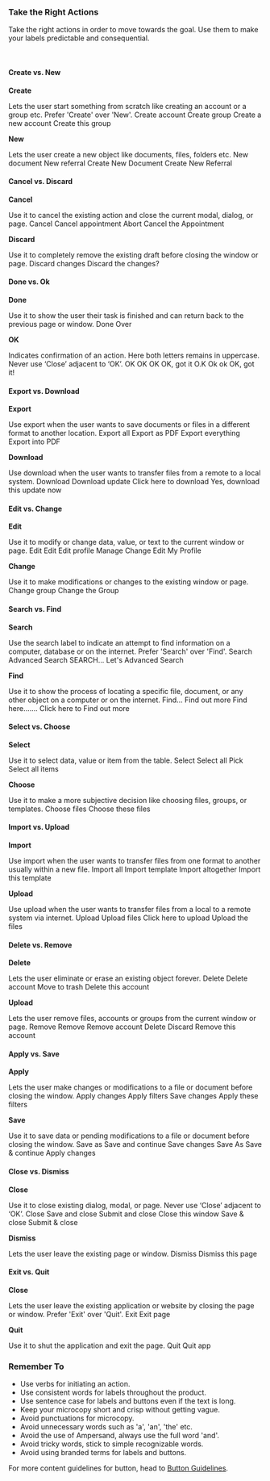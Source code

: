### Take the Right Actions
Take the right actions in order to move towards the goal. Use them to make your labels predictable and consequential.

<br/>

#### Create vs. New
**Create**

Lets the user start something from scratch like creating an account or a group etc. Prefer 'Create' over 'New'.
<Rules>
  <DOs>
    <InlineMessage>
      <IconWrapper>Create account</IconWrapper>
    </InlineMessage>
    <InlineMessage>
      <IconWrapper>Create group</IconWrapper>
    </InlineMessage>
  </DOs>
  <DONTs>
    <InlineMessage>
      <IconWrapper iconType='error'>
        Create a new account
      </IconWrapper>
    </InlineMessage>
    <InlineMessage>
      <IconWrapper iconType='error'>
        Create this group
      </IconWrapper>
    </InlineMessage>
  </DONTs>
</Rules>

**New**

Lets the user create a new object like documents, files, folders etc.
<Rules>
  <DOs>
    <InlineMessage>
      <IconWrapper>New document</IconWrapper>
    </InlineMessage>
    <InlineMessage>
      <IconWrapper>New referral</IconWrapper>
    </InlineMessage>
  </DOs>
  <DONTs>
    <InlineMessage>
      <IconWrapper iconType='error'>
        Create New Document
      </IconWrapper>
    </InlineMessage>
    <InlineMessage>
      <IconWrapper iconType='error'>
        Create New Referral
      </IconWrapper>
    </InlineMessage>
  </DONTs>
</Rules>

#### Cancel vs. Discard
**Cancel**

Use it to cancel the existing action and close the current modal, dialog, or page. 
<Rules>
  <DOs>
    <InlineMessage>
      <IconWrapper>Cancel</IconWrapper>
    </InlineMessage>
    <InlineMessage>
      <IconWrapper>Cancel appointment</IconWrapper>
    </InlineMessage>
  </DOs>
  <DONTs>
    <InlineMessage>
      <IconWrapper iconType='error'>
        Abort
      </IconWrapper>
    </InlineMessage>
    <InlineMessage>
      <IconWrapper iconType='error'>
        Cancel the Appointment
      </IconWrapper>
    </InlineMessage>
  </DONTs>
</Rules>

**Discard**

Use it to completely remove the existing draft before closing the window or page.
<Rules>
  <DOs>
    <InlineMessage>
      <IconWrapper>Discard changes</IconWrapper>
    </InlineMessage>
  </DOs>
  <DONTs>
    <InlineMessage>
      <IconWrapper iconType='error'>
        Discard the changes?
      </IconWrapper>
    </InlineMessage>
  </DONTs>
</Rules>

#### Done vs. Ok
**Done**

Use it to show the user their task is finished and can return back to the previous page or window.
<Rules>
  <DOs>
    <InlineMessage>
      <IconWrapper>Done</IconWrapper>
    </InlineMessage>
  </DOs>
  <DONTs>
    <InlineMessage>
      <IconWrapper iconType='error'>
        Over
      </IconWrapper>
    </InlineMessage>
  </DONTs>
</Rules>

**OK**

Indicates confirmation of an action. Here both letters remains in uppercase. Never use ‘Close’ adjacent to ‘OK’.
<Rules>
  <DOs>
    <InlineMessage>
      <IconWrapper>OK</IconWrapper>
    </InlineMessage>
    <InlineMessage>
      <IconWrapper>OK</IconWrapper>
    </InlineMessage>
    <InlineMessage>
      <IconWrapper>OK</IconWrapper>
    </InlineMessage>
    <InlineMessage>
      <IconWrapper>OK, got it</IconWrapper>
    </InlineMessage>
  </DOs>
  <DONTs>
    <InlineMessage>
      <IconWrapper iconType='error'>
        O.K
      </IconWrapper>
    </InlineMessage>
    <InlineMessage>
      <IconWrapper iconType='error'>
        Ok
      </IconWrapper>
    </InlineMessage>
    <InlineMessage>
      <IconWrapper iconType='error'>
        ok
      </IconWrapper>
    </InlineMessage>
    <InlineMessage>
      <IconWrapper iconType='error'>
        OK, got it!
      </IconWrapper>
    </InlineMessage>
  </DONTs>
</Rules>

#### Export vs. Download
**Export**

Use export when the user wants to save documents or files in a different format to another location.
<Rules>
  <DOs>
    <InlineMessage>
      <IconWrapper>Export all</IconWrapper>
    </InlineMessage>
    <InlineMessage>
      <IconWrapper>Export as PDF</IconWrapper>
    </InlineMessage>
  </DOs>
  <DONTs>
    <InlineMessage>
      <IconWrapper iconType='error'>
        Export everything
      </IconWrapper>
    </InlineMessage>
    <InlineMessage>
      <IconWrapper iconType='error'>
        Export into PDF
      </IconWrapper>
    </InlineMessage>
  </DONTs>
</Rules>

**Download**

Use download when the user wants to transfer files from a remote to a local system.
<Rules>
  <DOs>
    <InlineMessage>
      <IconWrapper>Download</IconWrapper>
    </InlineMessage>
    <InlineMessage>
      <IconWrapper>Download update</IconWrapper>
    </InlineMessage>
  </DOs>
  <DONTs>
    <InlineMessage>
      <IconWrapper iconType='error'>
        Click here to download
      </IconWrapper>
    </InlineMessage>
    <InlineMessage>
      <IconWrapper iconType='error'>
        Yes, download this update now
      </IconWrapper>
    </InlineMessage>
  </DONTs>
</Rules>

#### Edit vs. Change
**Edit**

Use it to modify or change data, value, or text to the current window or page.
<Rules>
  <DOs>
    <InlineMessage>
      <IconWrapper>Edit</IconWrapper>
    </InlineMessage>
    <InlineMessage>
      <IconWrapper>Edit</IconWrapper>
    </InlineMessage>
    <InlineMessage>
      <IconWrapper>Edit profile</IconWrapper>
    </InlineMessage>
  </DOs>
  <DONTs>
    <InlineMessage>
      <IconWrapper iconType='error'>
        Manage
      </IconWrapper>
    </InlineMessage>
    <InlineMessage>
      <IconWrapper iconType='error'>
        Change
      </IconWrapper>
    </InlineMessage>
    <InlineMessage>
      <IconWrapper iconType='error'>
        Edit My Profile
      </IconWrapper>
    </InlineMessage>
  </DONTs>
</Rules>

**Change**

Use it to make modifications or changes to the existing window or page.
<Rules>
  <DOs>
    <InlineMessage>
      <IconWrapper>Change group</IconWrapper>
    </InlineMessage>
  </DOs>
  <DONTs>
    <InlineMessage>
      <IconWrapper iconType='error'>
        Change the Group
      </IconWrapper>
    </InlineMessage>
  </DONTs>
</Rules>

#### Search vs. Find
**Search**

Use the search label to indicate an attempt to find information on a computer, database or on the internet. Prefer 'Search' over 'Find'.
<Rules>
  <DOs>
    <InlineMessage>
      <IconWrapper>Search</IconWrapper>
    </InlineMessage>
    <InlineMessage>
      <IconWrapper>Advanced Search</IconWrapper>
    </InlineMessage>
  </DOs>
  <DONTs>
    <InlineMessage>
      <IconWrapper iconType='error'>
        SEARCH...
      </IconWrapper>
    </InlineMessage>
    <InlineMessage>
      <IconWrapper iconType='error'>
        Let's Advanced Search
      </IconWrapper>
    </InlineMessage>
  </DONTs>
</Rules>

**Find**

Use it to show the process of locating a specific file, document, or any other object on a computer or on the internet.
<Rules>
  <DOs>
    <InlineMessage>
      <IconWrapper>Find...</IconWrapper>
    </InlineMessage>
    <InlineMessage>
      <IconWrapper>Find out more</IconWrapper>
    </InlineMessage>
  </DOs>
  <DONTs>
    <InlineMessage>
      <IconWrapper iconType='error'>
        Find here.......
      </IconWrapper>
    </InlineMessage>
    <InlineMessage>
      <IconWrapper iconType='error'>
        Click here to Find out more
      </IconWrapper>
    </InlineMessage>
  </DONTs>
</Rules>

#### Select vs. Choose
**Select**

Use it to select data, value or item from the table.
<Rules>
  <DOs>
    <InlineMessage>
      <IconWrapper>Select</IconWrapper>
    </InlineMessage>
    <InlineMessage>
      <IconWrapper>Select all</IconWrapper>
    </InlineMessage>
  </DOs>
  <DONTs>
    <InlineMessage>
      <IconWrapper iconType='error'>
        Pick
      </IconWrapper>
    </InlineMessage>
    <InlineMessage>
      <IconWrapper iconType='error'>
        Select all items
      </IconWrapper>
    </InlineMessage>
  </DONTs>
</Rules>

**Choose**

Use it to make a more subjective decision like choosing files, groups, or templates.
<Rules>
  <DOs>
    <InlineMessage>
      <IconWrapper>Choose files</IconWrapper>
    </InlineMessage>
  </DOs>
  <DONTs>
    <InlineMessage>
      <IconWrapper iconType='error'>
        Choose these files
      </IconWrapper>
    </InlineMessage>
  </DONTs>
</Rules>

#### Import vs. Upload
**Import**

Use import when the user wants to transfer files from one format to another usually within a new file. 
<Rules>
  <DOs>
    <InlineMessage>
      <IconWrapper>Import all</IconWrapper>
    </InlineMessage>
    <InlineMessage>
      <IconWrapper>Import template</IconWrapper>
    </InlineMessage>
  </DOs>
  <DONTs>
    <InlineMessage>
      <IconWrapper iconType='error'>
        Import altogether
      </IconWrapper>
    </InlineMessage>
    <InlineMessage>
      <IconWrapper iconType='error'>
        Import this template
      </IconWrapper>
    </InlineMessage>
  </DONTs>
</Rules>

**Upload**

Use upload when the user wants to transfer files from a local to a remote system via internet.
<Rules>
  <DOs>
    <InlineMessage>
      <IconWrapper>Upload</IconWrapper>
    </InlineMessage>
    <InlineMessage>
      <IconWrapper>Upload files</IconWrapper>
    </InlineMessage>
  </DOs>
  <DONTs>
    <InlineMessage>
      <IconWrapper iconType='error'>
        Click here to upload
      </IconWrapper>
    </InlineMessage>
    <InlineMessage>
      <IconWrapper iconType='error'>
        Upload the files
      </IconWrapper>
    </InlineMessage>
  </DONTs>
</Rules>

#### Delete vs. Remove
**Delete**

Lets the user eliminate or erase an existing object forever.
<Rules>
  <DOs>
    <InlineMessage>
      <IconWrapper>Delete</IconWrapper>
    </InlineMessage>
    <InlineMessage>
      <IconWrapper>Delete account</IconWrapper>
    </InlineMessage>
  </DOs>
  <DONTs>
    <InlineMessage>
      <IconWrapper iconType='error'>
        Move to trash
      </IconWrapper>
    </InlineMessage>
    <InlineMessage>
      <IconWrapper iconType='error'>
        Delete this account
      </IconWrapper>
    </InlineMessage>
  </DONTs>
</Rules>

**Upload**

Lets the user remove files, accounts or groups from the current window or page.
<Rules>
  <DOs>
    <InlineMessage>
      <IconWrapper>Remove</IconWrapper>
    </InlineMessage>
    <InlineMessage>
      <IconWrapper>Remove</IconWrapper>
    </InlineMessage>
    <InlineMessage>
      <IconWrapper>Remove account</IconWrapper>
    </InlineMessage>
  </DOs>
  <DONTs>
    <InlineMessage>
      <IconWrapper iconType='error'>
        Delete
      </IconWrapper>
    </InlineMessage>
    <InlineMessage>
      <IconWrapper iconType='error'>
        Discard
      </IconWrapper>
    </InlineMessage>
    <InlineMessage>
      <IconWrapper iconType='error'>
        Remove this account
      </IconWrapper>
    </InlineMessage>
  </DONTs>
</Rules>

#### Apply vs. Save
**Apply**

Lets the user make changes or modifications to a file or document before closing the window.
<Rules>
  <DOs>
    <InlineMessage>
      <IconWrapper>Apply changes</IconWrapper>
    </InlineMessage>
    <InlineMessage>
      <IconWrapper>Apply filters</IconWrapper>
    </InlineMessage>
  </DOs>
  <DONTs>
    <InlineMessage>
      <IconWrapper iconType='error'>
        Save changes
      </IconWrapper>
    </InlineMessage>
    <InlineMessage>
      <IconWrapper iconType='error'>
        Apply these filters
      </IconWrapper>
    </InlineMessage>
  </DONTs>
</Rules>

**Save**

Use it to save data or pending modifications to a file or document before closing the window.
<Rules>
  <DOs>
    <InlineMessage>
      <IconWrapper>Save as</IconWrapper>
    </InlineMessage>
    <InlineMessage>
      <IconWrapper>Save and continue</IconWrapper>
    </InlineMessage>
    <InlineMessage>
      <IconWrapper>Save changes</IconWrapper>
    </InlineMessage>
  </DOs>
  <DONTs>
    <InlineMessage>
      <IconWrapper iconType='error'>
        Save As
      </IconWrapper>
    </InlineMessage>
    <InlineMessage>
      <IconWrapper iconType='error'>
        Save & continue
      </IconWrapper>
    </InlineMessage>
    <InlineMessage>
      <IconWrapper iconType='error'>
        Apply changes
      </IconWrapper>
    </InlineMessage>
  </DONTs>
</Rules>

#### Close vs. Dismiss
**Close**

Use it to close existing dialog, modal, or page. Never use ‘Close’ adjacent to ‘OK’.
<Rules>
  <DOs>
    <InlineMessage>
      <IconWrapper>Close</IconWrapper>
    </InlineMessage>
    <InlineMessage>
      <IconWrapper>Save and close</IconWrapper>
    </InlineMessage>
    <InlineMessage>
      <IconWrapper>Submit and close</IconWrapper>
    </InlineMessage>
  </DOs>
  <DONTs>
    <InlineMessage>
      <IconWrapper iconType='error'>
        Close this window
      </IconWrapper>
    </InlineMessage>
    <InlineMessage>
      <IconWrapper iconType='error'>
        Save & close
      </IconWrapper>
    </InlineMessage>
    <InlineMessage>
      <IconWrapper iconType='error'>
        Submit & close
      </IconWrapper>
    </InlineMessage>
  </DONTs>
</Rules>

**Dismiss**

Lets the user leave the existing page or window.
<Rules>
  <DOs>
    <InlineMessage>
      <IconWrapper>Dismiss</IconWrapper>
    </InlineMessage>
  </DOs>
  <DONTs>
    <InlineMessage>
      <IconWrapper iconType='error'>
        Dismiss this page
      </IconWrapper>
    </InlineMessage>
  </DONTs>
</Rules>

#### Exit vs. Quit
**Close**

Lets the user leave the existing application or website by closing the page or window. Prefer 'Exit' over 'Quit'.
<Rules>
  <DOs>
    <InlineMessage>
      <IconWrapper>Exit</IconWrapper>
    </InlineMessage>
  </DOs>
  <DONTs>
    <InlineMessage>
      <IconWrapper iconType='error'>
        Exit page
      </IconWrapper>
    </InlineMessage>
  </DONTs>
</Rules>

**Quit**

Use it to shut the application and exit the page.
<Rules>
  <DOs>
    <InlineMessage>
      <IconWrapper>Quit</IconWrapper>
    </InlineMessage>
  </DOs>
  <DONTs>
    <InlineMessage>
      <IconWrapper iconType='error'>
        Quit app
      </IconWrapper>
    </InlineMessage>
  </DONTs>
</Rules>


### Remember To
* Use verbs for initiating an action.
* Use consistent words for labels throughout the product.
* Use sentence case for labels and buttons even if the text is long.
* Keep your microcopy short and crisp without getting vague.
* Avoid punctuations for microcopy.
* Avoid unnecessary words such as 'a', 'an', 'the' etc.
* Avoid the use of Ampersand, always use the full word 'and'.
* Avoid tricky words, stick to simple recognizable words.
* Avoid using branded terms for labels and buttons.

For more content guidelines for button, head to [Button Guidelines](/content/button-guidelines/tabs/confusing-buttons).

